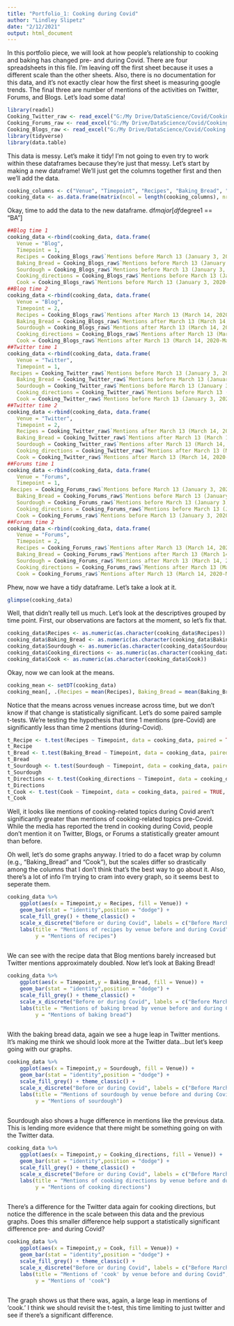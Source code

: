 ```yaml
---
title: "Portfolio_1: Cooking during Covid"
author: "Lindley Slipetz"
date: "2/12/2021"
output: html_document
---
```


In this portfolio piece, we will look at how people's relationship to cooking and baking has changed pre- and during Covid. There are four spreadsheets in this file. I'm leaving off the first sheet because it uses a different scale than the other sheets. Also, there is no documentation for this data, and it's not exactly clear how the first sheet is measuring google trends. The final three are number of mentions of the activities on Twitter, Forums, and Blogs. Let's load some data! 

```r
library(readxl)
Cooking_Twitter_raw <- read_excel("G:/My Drive/DataScience/Covid/Cooking.xlsx", sheet = 2)
Cooking_Forums_raw <- read_excel("G:/My Drive/DataScience/Covid/Cooking.xlsx", sheet = 3)
Cooking_Blogs_raw <- read_excel("G:/My Drive/DataScience/Covid/Cooking.xlsx", sheet = 4)
library(tidyverse)
library(data.table)
```

This data is messy. Let's make it tidy! I'm not going to even try to work within these dataframes because they're just that messy. Let's start by making a new dataframe! We'll just get the columns together first and then we'll add the data.

```r
cooking_columns <- c("Venue", "Timepoint", "Recipes", "Baking_Bread", "Sourdough", "Cooking_directions", "Cook")
cooking_data <- as.data.frame(matrix(ncol = length(cooking_columns), nrow=0, dimnames = list(NULL,cooking_columns)) )
```

Okay, time to add the data to the new dataframe. 
df$major[df$degree1 == "BA"]
```r
##Blog time 1
cooking_data <-rbind(cooking_data, data.frame(
   Venue = "Blog",
   Timepoint = 1,
   Recipes = Cooking_Blogs_raw$`Mentions before March 13 (January 3, 2020-March 12, 2020)...8`[Cooking_Blogs_raw$...7 == "Recipes" & is.na(Cooking_Blogs_raw$...7) == FALSE],
   Baking_Bread = Cooking_Blogs_raw$`Mentions before March 13 (January 3, 2020-March 12, 2020)...8`[Cooking_Blogs_raw$...7 == "Baking bread" & is.na(Cooking_Blogs_raw$...7) == FALSE], 
   Sourdough = Cooking_Blogs_raw$`Mentions before March 13 (January 3, 2020-March 12, 2020)...8`[Cooking_Blogs_raw$...7 == "Sourdough" & is.na(Cooking_Blogs_raw$...7) == FALSE],
   Cooking_directions = Cooking_Blogs_raw$`Mentions before March 13 (January 3, 2020-March 12, 2020)...8`[Cooking_Blogs_raw$...7 == "Cooking Directions" & is.na(Cooking_Blogs_raw$...7) == FALSE],
   Cook = Cooking_Blogs_raw$`Mentions before March 13 (January 3, 2020-March 12, 2020)...8`[Cooking_Blogs_raw$...7 == "Cook" & is.na(Cooking_Blogs_raw$...7) == FALSE]))
##Blog time 2  
cooking_data <-rbind(cooking_data, data.frame(
   Venue = "Blog",
   Timepoint = 2,
   Recipes = Cooking_Blogs_raw$`Mentions after March 13 (March 14, 2020-May 22, 2020)...10`[Cooking_Blogs_raw$...7 == "Recipes" & is.na(Cooking_Blogs_raw$...7) == FALSE],
   Baking_Bread = Cooking_Blogs_raw$`Mentions after March 13 (March 14, 2020-May 22, 2020)...10`[Cooking_Blogs_raw$...7 == "Baking bread" & is.na(Cooking_Blogs_raw$...7) == FALSE], 
   Sourdough = Cooking_Blogs_raw$`Mentions after March 13 (March 14, 2020-May 22, 2020)...10`[Cooking_Blogs_raw$...7 == "Sourdough" & is.na(Cooking_Blogs_raw$...7) == FALSE],
   Cooking_directions = Cooking_Blogs_raw$`Mentions after March 13 (March 14, 2020-May 22, 2020)...10`[Cooking_Blogs_raw$...7 == "Cooking Directions" & is.na(Cooking_Blogs_raw$...7) == FALSE],
   Cook = Cooking_Blogs_raw$`Mentions after March 13 (March 14, 2020-May 22, 2020)...10`[Cooking_Blogs_raw$...7 == "Cook" & is.na(Cooking_Blogs_raw$...7) == FALSE]))
##Twitter time 1  
cooking_data <-rbind(cooking_data, data.frame(
   Venue = "Twitter",
   Timepoint = 1,
 Recipes = Cooking_Twitter_raw$`Mentions before March 13 (January 3, 2020-March 12, 2020)...8`[Cooking_Twitter_raw$...7 == "Recipes" & is.na(Cooking_Twitter_raw$...7) == FALSE],
   Baking_Bread = Cooking_Twitter_raw$`Mentions before March 13 (January 3, 2020-March 12, 2020)...8`[Cooking_Twitter_raw$...7 == "Baking bread" & is.na(Cooking_Twitter_raw$...7) == FALSE], 
   Sourdough = Cooking_Twitter_raw$`Mentions before March 13 (January 3, 2020-March 12, 2020)...8`[Cooking_Twitter_raw$...7 == "Sourdough" & is.na(Cooking_Twitter_raw$...7) == FALSE],
   Cooking_directions = Cooking_Twitter_raw$`Mentions before March 13 (January 3, 2020-March 12, 2020)...8`[Cooking_Twitter_raw$...7 == "Cooking Directions" & is.na(Cooking_Twitter_raw$...7) == FALSE],
   Cook = Cooking_Twitter_raw$`Mentions before March 13 (January 3, 2020-March 12, 2020)...8`[Cooking_Twitter_raw$...7 == "Cook" & is.na(Cooking_Twitter_raw$...7) == FALSE]))
##Twitter time 2  
cooking_data <-rbind(cooking_data, data.frame(
   Venue = "Twitter",
   Timepoint = 2,
   Recipes = Cooking_Twitter_raw$`Mentions after March 13 (March 14, 2020-May 22, 2020)...10`[Cooking_Twitter_raw$...7 == "Recipes" & is.na(Cooking_Twitter_raw$...7) == FALSE],
   Baking_Bread = Cooking_Twitter_raw$`Mentions after March 13 (March 14, 2020-May 22, 2020)...10`[Cooking_Twitter_raw$...7 == "Baking bread" & is.na(Cooking_Twitter_raw$...7) == FALSE], 
   Sourdough = Cooking_Twitter_raw$`Mentions after March 13 (March 14, 2020-May 22, 2020)...10`[Cooking_Twitter_raw$...7 == "Sourdough" & is.na(Cooking_Twitter_raw$...7) == FALSE],
   Cooking_directions = Cooking_Twitter_raw$`Mentions after March 13 (March 14, 2020-May 22, 2020)...10`[Cooking_Twitter_raw$...7 == "Cooking Directions" & is.na(Cooking_Twitter_raw$...7) == FALSE],
   Cook = Cooking_Twitter_raw$`Mentions after March 13 (March 14, 2020-May 22, 2020)...10`[Cooking_Twitter_raw$...7 == "Cook" & is.na(Cooking_Twitter_raw$...7) == FALSE]))
##Forums time 1  
cooking_data <-rbind(cooking_data, data.frame(
   Venue = "Forums",
   Timepoint = 1,
 Recipes = Cooking_Forums_raw$`Mentions before March 13 (January 3, 2020-March 12, 2020)...8`[Cooking_Forums_raw$...7 == "Recipes" & is.na(Cooking_Forums_raw$...7) == FALSE],
   Baking_Bread = Cooking_Forums_raw$`Mentions before March 13 (January 3, 2020-March 12, 2020)...8`[Cooking_Forums_raw$...7 == "Baking bread" & is.na(Cooking_Forums_raw$...7) == FALSE], 
   Sourdough = Cooking_Forums_raw$`Mentions before March 13 (January 3, 2020-March 12, 2020)...8`[Cooking_Forums_raw$...7 == "Sourdough" & is.na(Cooking_Forums_raw$...7) == FALSE],
   Cooking_directions = Cooking_Forums_raw$`Mentions before March 13 (January 3, 2020-March 12, 2020)...8`[Cooking_Forums_raw$...7 == "Cooking Directions" & is.na(Cooking_Forums_raw$...7) == FALSE],
   Cook = Cooking_Forums_raw$`Mentions before March 13 (January 3, 2020-March 12, 2020)...8`[Cooking_Forums_raw$...7 == "Cook" & is.na(Cooking_Forums_raw$...7) == FALSE]))
##Forums time 2  
cooking_data <-rbind(cooking_data, data.frame(
   Venue = "Forums",
   Timepoint = 2,
   Recipes = Cooking_Forums_raw$`Mentions after March 13 (March 14, 2020-May 22, 2020)...10`[Cooking_Forums_raw$...7 == "Recipes" & is.na(Cooking_Forums_raw$...7) == FALSE],
   Baking_Bread = Cooking_Forums_raw$`Mentions after March 13 (March 14, 2020-May 22, 2020)...10`[Cooking_Forums_raw$...7 == "Baking bread" & is.na(Cooking_Forums_raw$...7) == FALSE], 
   Sourdough = Cooking_Forums_raw$`Mentions after March 13 (March 14, 2020-May 22, 2020)...10`[Cooking_Forums_raw$...7 == "Sourdough" & is.na(Cooking_Forums_raw$...7) == FALSE],
   Cooking_directions = Cooking_Forums_raw$`Mentions after March 13 (March 14, 2020-May 22, 2020)...10`[Cooking_Forums_raw$...7 == "Cooking Directions" & is.na(Cooking_Forums_raw$...7) == FALSE],
   Cook = Cooking_Forums_raw$`Mentions after March 13 (March 14, 2020-May 22, 2020)...10`[Cooking_Forums_raw$...7 == "Cook" & is.na(Cooking_Forums_raw$...7) == FALSE]))
```

Phew, now we have a tidy dataframe. Let's take a look at it.

```r
glimpse(cooking_data)
```

Well, that didn't really tell us much. Let's look at the descriptives grouped by time point. First, our observations are factors at the moment, so let's fix that.

```r
cooking_data$Recipes <- as.numeric(as.character(cooking_data$Recipes))
cooking_data$Baking_Bread <- as.numeric(as.character(cooking_data$Baking_Bread))
cooking_data$Sourdough <- as.numeric(as.character(cooking_data$Sourdough))
cooking_data$Cooking_directions <- as.numeric(as.character(cooking_data$Cooking_directions))
cooking_data$Cook <- as.numeric(as.character(cooking_data$Cook))
```

Okay, now we can look at the means.

```r
cooking_mean <- setDT(cooking_data) 
cooking_mean[, .(Recipes = mean(Recipes), Baking_Bread = mean(Baking_Bread), Sourdough = mean(Sourdough), Cooking_directions = mean(Cooking_directions), Cook = mean(Cook)), by = .(Timepoint)]
```
Notice that the means across venues increase across time, but we don't know if that change is statistically significant. Let's do some paired sample t-tests. We're testing the hypothesis that time 1 mentions (pre-Covid) are significantly less than time 2 mentions (during-Covid).

```r
t_Recipe <- t.test(Recipes ~ Timepoint, data = cooking_data, paired = TRUE, alternative = "less")
t_Recipe
t_Bread <- t.test(Baking_Bread ~ Timepoint, data = cooking_data, paired = TRUE, alternative = "less")
t_Bread
t_Sourdough <- t.test(Sourdough ~ Timepoint, data = cooking_data, paired = TRUE, alternative = "less")
t_Sourdough
t_Directions <- t.test(Cooking_directions ~ Timepoint, data = cooking_data, paired = TRUE, alternative = "less")
t_Directions
t_Cook <- t.test(Cook ~ Timepoint, data = cooking_data, paired = TRUE, alternative = "less")
t_Cook
```
Well, it looks like mentions of cooking-related topics during Covid aren't significantly greater than mentions of cooking-related topics pre-Covid. While the media has reported the trend in cooking during Covid, people don't mention it on Twitter, Blogs, or Forums a statistically greater amount than before.  

Oh well, let's do some graphs anyway. I tried to do a facet wrap by column (e.g., "Baking_Bread" and "Cook"), but the scales differ so drastically among the columns that I don't think that's the best way to go about it. Also, there's a lot of info I'm trying to cram into every graph, so it seems best to seperate them.

```r
cooking_data %>% 
    ggplot(aes(x = Timepoint,y = Recipes, fill = Venue)) + 
    geom_bar(stat = "identity",position = "dodge") + 
    scale_fill_grey() + theme_classic() +
    scale_x_discrete("Before or during Covid", labels = c("Before March 13th, 2020", "After March 13th, 2020"), limits = c(1, 2)) + 
    labs(title = "Mentions of recipes by venue before and during Covid",
         y = "Mentions of recipes")
 
```

We can see with the recipe data that Blog mentions barely increased but Twitter mentions approximately doubled. Now let's look at Baking Bread!

```r
cooking_data %>% 
    ggplot(aes(x = Timepoint,y = Baking_Bread, fill = Venue)) + 
    geom_bar(stat = "identity",position = "dodge") + 
    scale_fill_grey() + theme_classic() +
    scale_x_discrete("Before or during Covid", labels = c("Before March 13th, 2020", "After March 13th, 2020"), limits = c(1, 2)) + 
    labs(title = "Mentions of baking bread by venue before and during Covid",
         y = "Mentions of baking bread")
 
```
With the baking bread data, again we see a huge leap in Twitter mentions. It's making me think we should look more at the Twitter data...but let's keep going with our graphs.

```r
cooking_data %>% 
    ggplot(aes(x = Timepoint,y = Sourdough, fill = Venue)) + 
    geom_bar(stat = "identity",position = "dodge") + 
    scale_fill_grey() + theme_classic() +
    scale_x_discrete("Before or during Covid", labels = c("Before March 13th, 2020", "After March 13th, 2020"), limits = c(1, 2)) + 
    labs(title = "Mentions of sourdough by venue before and during Covid",
         y = "Mentions of sourdough")
 
```
Sourdough also shows a huge difference in mentions like the previous data. This is lending more evidence that there might be something going on with the Twitter data.

```r
cooking_data %>% 
    ggplot(aes(x = Timepoint,y = Cooking_directions, fill = Venue)) + 
    geom_bar(stat = "identity",position = "dodge") + 
    scale_fill_grey() + theme_classic() +
    scale_x_discrete("Before or during Covid", labels = c("Before March 13th, 2020", "After March 13th, 2020"), limits = c(1, 2)) + 
    labs(title = "Mentions of cooking directions by venue before and during Covid",
         y = "Mentions of cooking directions")
 
```
There's a difference for the Twitter data again for cooking directions, but notice the difference in the scale between this data and the previous graphs. Does this smaller difference help support a statistically significant difference pre- and during Covid?

```r
cooking_data %>% 
    ggplot(aes(x = Timepoint,y = Cook, fill = Venue)) + 
    geom_bar(stat = "identity",position = "dodge") + 
    scale_fill_grey() + theme_classic() +
    scale_x_discrete("Before or during Covid", labels = c("Before March 13th, 2020", "After March 13th, 2020"), limits = c(1, 2)) + 
    labs(title = "Mentions of 'cook' by venue before and during Covid",
         y = "Mentions of 'cook")
 
```

The graph shows us that there was, again, a large leap in mentions of 'cook.' I think we should revisit the t-test, this time limiting to just twitter and see if there's a significant difference.